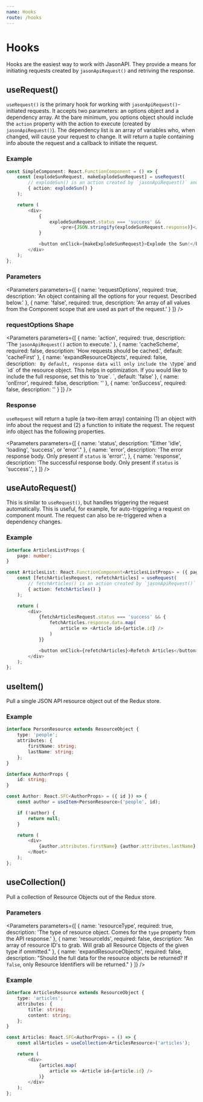 ```yaml
---
name: Hooks
route: /hooks
---
```



# Hooks

Hooks are the easiest way to work with JasonAPI. They provide a means for initiating
requests created by `jasonApiRequest()` and retriving the response.

## useRequest()

`useRequest()` is the primary hook for working with `jasonApiRequest()`-initiated requests. 
It accepts two parameters: an options object and a dependency array. At the bare minimum,
you options object should include the `action` property with the action to execute
(created by `jasonApiRequest()`). The dependency list is an array of variables who, when changed,
will cause your request to change. It will return a tuple containing info aboute the request and a
callback to initiate the request.

### Example

```ts
const SimpleComponent: React.FunctionComponent = () => {
    const [explodeSunRequest, makeExplodeSunRequest] = useRequest(
        // explodeSun() is an action created by `jasonApiRequest()` and defined elsewhere.
        { action: explodeSun() } 
    );

    return (
        <div>
            {
                explodeSunRequest.status === 'success' && 
                    <pre>{JSON.stringify(explodeSunRequest.response)}</pre>
            }

            <button onClick={makeExplodeSunRequest}>Explode the Sun!</button>
        </div>
    );
};
```

### Parameters

<Parameters
    parameters={[
        {
            name: 'requestOptions',
            required: true,
            description: 'An object containing all the options for your request. Described below.'
        },
        {
            name: 'false',
            required: true,
            description: 'An array of all values from the Component scope that are used as part of the request.'
        }
    ]}
/>

### requestOptions Shape

<Parameters
    parameters={[
        {
            name: 'action',
            required: true,
            description: 'The `jasonApiRequest()` action to execute.'
        },
        {
            name: 'cacheScheme',
            required: false,
            description: 'How requests should be cached.',
            default: 'cacheFirst'
        },
        {
            name: 'expandResourceObjects',
            required: false,
            description: `
                By default, response data will only include the \`type\` and \`id\` of the
                resource object. This helps in optimization. If you would like to include
                the full response, set this to \`true\`.
            `,
            default: 'false'
        },
        {
            name: 'onError',
            required: false,
            description: ''
        },
        {
            name: 'onSuccess',
            required: false,
            description: ''
        }
    ]}
/>

### Response

`useRequest` will return a tuple (a two-item array) containing (1) an object with info about the request
and (2) a function to initiate the request. The request info object has the following properties.

<Parameters
    parameters={[
        {
            name: 'status',
            description: "Either 'idle', 'loading', 'success', or 'error'."
        },
        {
            name: 'error',
            description: 'The error response body. Only present if `status` is \'error\'.',
        },
        {
            name: 'response',
            description: 'The successful response body. Only present if `status` is \'success\'.',
        }
    ]}
/>

## useAutoRequest()

This is similar to `useRequest()`, but handles triggering the request automatically. This is useful,
for example, for auto-triggering a request on component mount. The request can also be re-triggered
when a dependency changes. 

### Example


```ts
interface ArticlesListProps {
    page: number;
}

const ArticlesList: React.FunctionComponent<ArticlesListProps> = ({ page }) => {
    const [fetchArticlesRequest, refetchArticles] = useRequest(
        // fetchArticles() is an action created by `jasonApiRequest()` and defined elsewhere.
        { action: fetchArticles() } 
    );

    return (
        <div>
            {fetchArticlesRequest.status === 'success' && {
                fetchArticles.response.data.map(
                    article => <Article id={article.id} />
                )
            }}

            <button onClick={refetchArticles}>Refetch Articles</button>
        </div>
    );
};
```

## useItem()

Pull a single JSON API resource object out of the Redux store.

### Example

```ts
interface PersonResource extends ResourceObject {
    type: 'people';
    attributes: {
        firstName: string;
        lastName: string;
    };
}

interface AuthorProps {
    id: string;
}

const Author: React.SFC<AuthorProps> = ({ id }) => {
    const author = useItem<PersonResource>('people', id);

    if (!author) {
        return null;
    }

    return (
        <div>
            {author.attributes.firstName} {author.attributes.lastName}
        </Root>
    );
};
```

## useCollection()

Pull a collection of Resource Objects out of the Redux store.

### Parameters

<Parameters
    parameters={[
        {
            name: 'resourceType',
            required: true,
            description: 'The type of resource object. Comes for the `type` property from the API response.'
        },
        {
            name: 'resourceIds',
            required: false,
            description: "An array of resource ID's to grab. Will grab all Resource Objects of the given type if ommitted."
        },
        {
            name: 'expandResourceObjects',
            required: false,
            description: "Should the full data for the resource objects be returned? If `false`, only Resource Identifiers will be returned."
        }
    ]}
/>


### Example


```ts
interface ArticlesResource extends ResourceObject {
    type: 'articles';
    attributes: {
        title: string;
        content: string;
    };
}

const Articles: React.SFC<AuthorProps> = () => {
    const allArticles = useCollection<ArticlesResource>('articles');

    return (
        <div>
            {articles.map(
                article => <Article id={article.id} />
            )}
        </div>
    );
};
```

